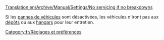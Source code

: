 [[Translation:en/Archive/Manual/Settings/No servicing if no breakdowns]]


Si les [[fr/Archive/Manual/Settings/Difficulté#pannes-de-vehicules|pannes de véhicules]] sont désactivées, les véhicules n'iront pas aux [[fr/Manual/Dépôts|dépôts]] ou aux [[fr/Manual/Dépôts|hangars]] pour leur entretien.

[[Category:fr/Réglages et préférences]]
{{fr/Amorce}}